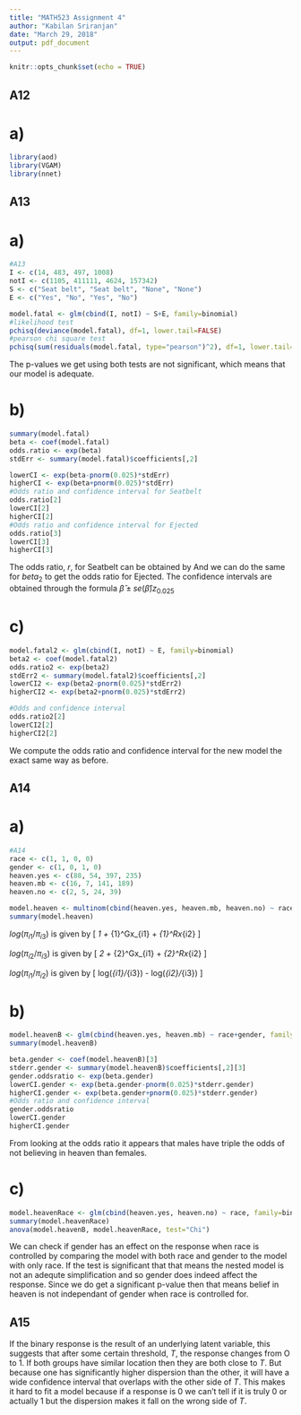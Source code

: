 ```yaml
---
title: "MATH523 Assignment 4"
author: "Kabilan Sriranjan"
date: "March 29, 2018"
output: pdf_document
---
```


```r
knitr::opts_chunk$set(echo = TRUE)
```

## A12
# a)

```r
library(aod)
library(VGAM)
library(nnet)
```

## A13

# a)

```r
#A13
I <- c(14, 483, 497, 1008)
notI <- c(1105, 411111, 4624, 157342)
S <- c("Seat belt", "Seat belt", "None", "None")
E <- c("Yes", "No", "Yes", "No")

model.fatal <- glm(cbind(I, notI) ~ S+E, family=binomial)
#likelihood test
pchisq(deviance(model.fatal), df=1, lower.tail=FALSE)
#pearson chi square test
pchisq(sum(residuals(model.fatal, type="pearson")^2), df=1, lower.tail=FALSE)
```

The p-values we get using both tests are not significant, which means that our model is adequate.

# b)

```r
summary(model.fatal)
beta <- coef(model.fatal)
odds.ratio <- exp(beta)
stdErr <- summary(model.fatal)$coefficients[,2]

lowerCI <- exp(beta-pnorm(0.025)*stdErr)
higherCI <- exp(beta+pnorm(0.025)*stdErr)
#Odds ratio and confidence interval for Seatbelt
odds.ratio[2]
lowerCI[2]
higherCI[2]
#Odds ratio and confidence interval for Ejected
odds.ratio[3]
lowerCI[3]
higherCI[3]
```

The odds ratio, $r$, for Seatbelt can be obtained by
\begin{align*}
r &= \frac{e^{\beta_0 + \beta_1(1) + \beta_2x_{i2}}}{e^{\beta_0 + \beta_1(0) + \beta_2x_{i2}}} \\
&= e^{\beta_1}
\end{align*}
And we can do the same for $beta_2$ to get the odds ratio for Ejected.
The confidence intervals are obtained through the formula $\widehat{\beta}\pm se(\widehat{\beta})z_{0.025}$ 

# c)

```r
model.fatal2 <- glm(cbind(I, notI) ~ E, family=binomial)
beta2 <- coef(model.fatal2)
odds.ratio2 <- exp(beta2)
stdErr2 <- summary(model.fatal2)$coefficients[,2]
lowerCI2 <- exp(beta2-pnorm(0.025)*stdErr2)
higherCI2 <- exp(beta2+pnorm(0.025)*stdErr2)

#Odds and confidence interval
odds.ratio2[2]
lowerCI2[2]
higherCI2[2]
```

We compute the odds ratio and confidence interval for the new model the exact same way as before.

## A14

# a) 

```r
#A14
race <- c(1, 1, 0, 0)
gender <- c(1, 0, 1, 0)
heaven.yes <- c(88, 54, 397, 235)
heaven.mb <- c(16, 7, 141, 189)
heaven.no <- c(2, 5, 24, 39)

model.heaven <- multinom(cbind(heaven.yes, heaven.mb, heaven.no) ~ race+gender)
summary(model.heaven)
```

$log(\pi_{i1}/\pi_{i3})$ is given by 
\[
\alpha_1 + \beta_{1}^Gx_{i1} + \beta_{1}^Rx_{i2}
\]

$log(\pi_{i2}/\pi_{i3})$ is given by
\[
\alpha_2 + \beta_{2}^Gx_{i1} + \beta_{2}^Rx_{i2}
\]

$log(\pi_{i1}/\pi_{i2})$ is given by
\[
log(\pi_{i1}/\pi_{i3}) - log(\pi_{i2}/\pi_{i3})
\]

# b)
```r
model.heavenB <- glm(cbind(heaven.yes, heaven.mb) ~ race+gender, family=binomial)
summary(model.heavenB)

beta.gender <- coef(model.heavenB)[3]
stderr.gender <- summary(model.heavenB)$coefficients[,2][3]
gender.oddsratio <- exp(beta.gender)
lowerCI.gender <- exp(beta.gender-pnorm(0.025)*stderr.gender)
higherCI.gender <- exp(beta.gender+pnorm(0.025)*stderr.gender)
#Odds ratio and confidence interval
gender.oddsratio
lowerCI.gender
higherCI.gender
```

From looking at the odds ratio it appears that males have triple the odds of not believing in heaven than females.

# c)
```r
model.heavenRace <- glm(cbind(heaven.yes, heaven.no) ~ race, family=binomial)
summary(model.heavenRace)
anova(model.heavenB, model.heavenRace, test="Chi")
```

We can check if gender has an effect on the response when race is controlled by comparing the model with both race and gender to the model with only race. If the test is significant that that means the nested model is not an adequte simplification and so gender does indeed affect the response. Since we do get a significant p-value then that means belief in heaven is not independant of gender when race is controlled for.


## A15

If the binary response is the result of an underlying latent variable, this suggests that after some certain threshold, $T$, the response changes from O to 1. If both groups have similar location then they are both close to $T$. But because one has significantly higher dispersion than the other, it will have a wide confidence interval that overlaps with the other side of $T$. This makes it hard to fit a model because if a response is 0 we can't tell if it is truly 0 or actually 1 but the dispersion makes it fall on the wrong side of $T$.